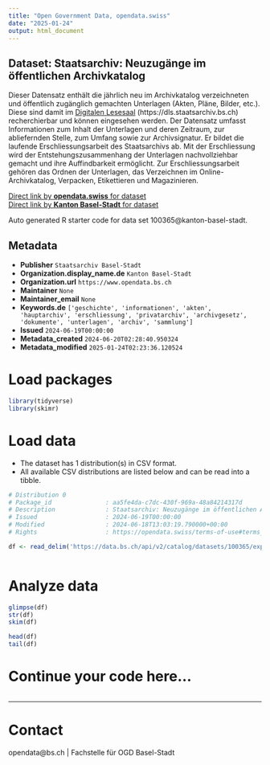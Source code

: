 ```yaml
---
title: "Open Government Data, opendata.swiss"
date: "2025-01-24"
output: html_document
---
```


## Dataset: Staatsarchiv: Neuzugänge im öffentlichen Archivkatalog

Dieser Datensatz enthält die jährlich neu im Archivkatalog
verzeichneten und öffentlich zugänglich gemachten Unterlagen (Akten, Pläne,
Bilder, etc.). Diese sind damit im [Digitalen Lesesaal](https://dls.staatsarchiv.bs.ch) (https://dls.staatsarchiv.bs.ch) recherchierbar und
können eingesehen werden. Der Datensatz umfasst Informationen zum Inhalt der
Unterlagen und deren Zeitraum, zur abliefernden Stelle, zum Umfang sowie zur
Archivsignatur. Er bildet die laufende Erschliessungsarbeit des
Staatsarchivs ab. Mit der Erschliessung wird der Entstehungszusammenhang der
Unterlagen nachvollziehbar gemacht und ihre Auffindbarkeit ermöglicht. Zur
Erschliessungsarbeit gehören das Ordnen der Unterlagen, das Verzeichnen im
Online-Archivkatalog, Verpacken, Etikettieren und Magazinieren.

[Direct link by **opendata.swiss** for dataset](https://opendata.swiss/de/dataset/staatsarchiv-neuzugange-im-offentlichen-archivkatalog)<br>
[Direct link by **Kanton Basel-Stadt** for dataset](https://data.bs.ch/explore/dataset/100365/)

Auto generated R starter code for data set 100365@kanton-basel-stadt.

## Metadata

- **Publisher** `Staatsarchiv Basel-Stadt`
- **Organization.display_name.de** `Kanton Basel-Stadt`
- **Organization.url** `https://www.opendata.bs.ch`
- **Maintainer** `None`
- **Maintainer_email** `None`
- **Keywords.de** `['geschichte', 'informationen', 'akten', 'hauptarchiv', 'erschliessung', 'privatarchiv', 'archivgesetz', 'dokumente', 'unterlagen', 'archiv', 'sammlung']`
- **Issued** `2024-06-19T00:00:00`
- **Metadata_created** `2024-06-20T02:28:40.950324`
- **Metadata_modified** `2025-01-24T02:23:36.120524`


# Load packages

```r

library(tidyverse)
library(skimr)

```

# Load data

-   The dataset has 1 distribution(s) in CSV format.
-   All available CSV distributions are listed below and can be read into a tibble.

```r

# Distribution 0
# Package_id               : aa5fe4da-c7dc-430f-969a-48a84214317d
# Description              : Staatsarchiv: Neuzugänge im öffentlichen Archivkatalog (csv)
# Issued                   : 2024-06-19T00:00:00
# Modified                 : 2024-06-18T13:03:19.790000+00:00
# Rights                   : https://opendata.swiss/terms-of-use#terms_open

df <- read_delim('https://data.bs.ch/api/v2/catalog/datasets/100365/exports/csv?use_labels=true')



```

# Analyze data

```r

glimpse(df)
str(df)
skim(df)

head(df)
tail(df)

```

# Continue your code here...

```r

```

------------------------------------------------------------------------

# Contact

opendata@bs.ch | Fachstelle für OGD Basel-Stadt
